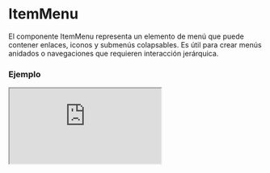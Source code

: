 # ItemMenu

El componente ItemMenu representa un elemento de menú que puede contener enlaces, iconos y submenús colapsables. Es útil para crear menús anidados o navegaciones que requieren interacción jerárquica.


### Ejemplo

<Iframe
  minHeightIframe="30dvh"
  src="https://fenextjs-component-storybook.vercel.app/iframe.html?args=&id=header-itemmenu--index&viewMode=story"
/>

### Importacion

Para importar el componente ItemMenu, se puede hacer desde fenextjs

```tsx copy
import { ItemMenu } from "fenextjs";
```

### Parametros

| Parametro     | Tipo                                  | Requerido | Default     | Descripcion                                              |
| ------------- | ------------------------------------- | --------- | ----------- | -------------------------------------------------------- |
| url           | string                                | sí        |             | URL de la página asociada al ítem del menú.              |
| text          | ReactNode                             | sí        |             | Texto que representa el ítem del menú.                   |
| icon          | ReactNode                             | no        | \<\>\</\>   | Icono a mostrar junto al texto del menú.                 |
| subItems      | Array\<Omit\<ItemMenuProps, '\_t'\>\> | no        |             | Submenús anidados dentro de este ítem de menú.           |
| defaultActive | boolean                               | no        | false       | Indica si el submenú está activo por defecto.            |
| iconArrow     | ReactNode                             | no        | \<Arrow /\> | Icono de flecha que indica la expansión del submenú.     |
| nameNumber    | number                                | no        | 1           | Número de nivel de jerarquía del ítem de menú.           |
| typeCollapse  | 'radio' \| 'checkbox'                 | no        |             | Tipo de comportamiento del colapso en los submenús.      |
| isLink        | boolean                               | no        | true        | Determina si el componente se renderiza como un enlace.  |
| onClick       | function                              | no        |             | Función que se ejecuta al hacer clic en el ítem de menú. |
| className     | string                                | no        | ''          | Clase CSS para el contenedor principal del ítem.         |
| classNameA    | string                                | no        | ''          | Clase CSS para el elemento de enlace del ítem.           |
| classNameIcon | string                                | no        | ''          | Clase CSS para el icono del ítem.                        |
| classNameText | string                                | no        | ''          | Clase CSS para el texto del ítem.                        |

### Storybook

Para ver el storybook del componente lo puede hacer con este [link](https://fenextjs-component-storybook.vercel.app/?path=/story/header-itemmenu--index)

### Usos

- Uso básico

```tsx copy
<ItemMenu url="/home" text="Inicio" />
```

- Ítem de menú con submenús

```tsx copy
<ItemMenu
  url="/services"
  text="Servicios"
  subItems={[
    { url: "/web", text: "Desarrollo Web" },
    { url: "/app", text: "Aplicaciones Móviles" },
  ]}
/>
```

- Ítem de menú con icono y colapso activado

```tsx copy
<ItemMenu
  url="/profile"
  text="Perfil"
  icon={<UserIcon />}
  defaultActive={true}
/>
```

